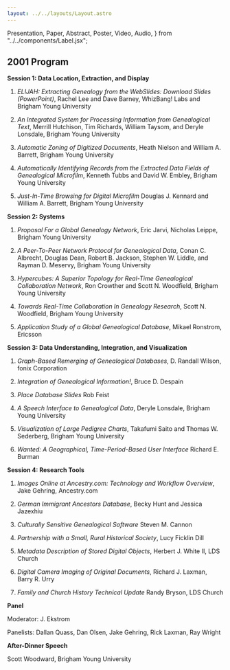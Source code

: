 ```yaml
---
layout: ../../layouts/Layout.astro
---
```


  Presentation,
  Paper,
  Abstract,
  Poster,
  Video,
  Audio,
} from "../../components/Label.jsx";

## 2001 Program

**Session 1: Data Location, Extraction, and Display**

1. _ELIJAH: Extracting Genealogy from the WebSlides: Download Slides
   (PowerPoint)_, Rachel Lee and Dave Barney, WhizBang! Labs and Brigham Young
   University<Paper url="/conf/2001/barney-elijah-fhtw2001.pdf" /><Presentation url="/conf/2001/barney-elijah-presentation-fhtw2001.pdf" />

1. _An Integrated System for Processing Information from Genealogical Text_,
   Merrill Hutchison, Tim Richards, William Taysom, and Deryle Lonsdale, Brigham
   Young University<Paper url="/conf/2001/hutchison-integrated-fhtw2001.pdf" />

1. _Automatic Zoning of Digitized Documents_, Heath Nielson and William A.
   Barrett, Brigham Young
   University<Paper url="/conf/2001/nielson-automatic-fhtw2001.pdf" />

1. _Automatically Identifying Records from the Extracted Data Fields of
   Genealogical Microfilm_, Kenneth Tubbs and David W. Embley, Brigham Young
   University<Paper url="/conf/2001/tubbs-automatically-fhtw2001.pdf" />

1. _Just-In-Time Browsing for Digital Microfilm_ Douglas J. Kennard and William
   A. Barrett, Brigham Young
   University<Paper url="/conf/2001/kennard-just-fhtw2001.pdf" />

**Session 2: Systems**

1. _Proposal For a Global Genealogy Network_, Eric Jarvi, Nicholas Leippe,
   Brigham Young
   University<Paper url="/conf/2001/jarvi-proposal-fhtw2001.pdf" />

1. _A Peer-To-Peer Network Protocol for Genealogical Data_, Conan C. Albrecht,
   Douglas Dean, Robert B. Jackson, Stephen W. Liddle, and Rayman D. Meservy,
   Brigham Young
   University<Paper url="/conf/2001/albrecht-peer-fhtw2001.pdf" /><Presentation url="/conf/2001/albrecht-peer-presentation-fhtw2001.pdf" />

1. _Hypercubes: A Superior Topology for Real-Time Genealogical Collaboration
   Network_, Ron Crowther and Scott N. Woodfield, Brigham Young
   University<Paper url="/conf/2001/crowther-hypercubes-fhtw2001.pdf" />

1. _Towards Real-Time Collaboration In Genealogy Research_, Scott N. Woodfield,
   Brigham Young
   University<Paper url="/conf/2001/woodfield-towards-fhtw2001.pdf" />

1. _Application Study of a Global Genealogical Database_, Mikael Ronstrom,
   Ericsson<Paper url="/conf/2001/ronstrom-application-fhtw2001.pdf" />

**Session 3: Data Understanding, Integration, and Visualization**

1. _Graph-Based Remerging of Genealogical Databases_, D. Randall Wilson, fonix
   Corporation<Paper url="/conf/2001/wilson-graph-fhtw2001.pdf" /><Presentation url="/conf/2001/wilson-graph-presentation-fhtw2001.pdf" />

1. _Integration of Genealogical Information!_, Bruce D.
   Despain<Paper url="/conf/2001/despain-integration-fhtw2001.pdf" />

1. _Place Database Slides_ Rob
   Feist<Paper url="/conf/2001/feist-place-fhtw2001.pdf" /><Presentation url="/conf/2001/feist-place-presentation-fhtw2001.pdf" />

1. _A Speech Interface to Genealogical Data_, Deryle Lonsdale, Brigham Young
   University<Paper url="/conf/2001/lonsdale-speech-fhtw2001.pdf" />

1. _Visualization of Large Pedigree Charts_, Takafumi Saito and Thomas W.
   Sederberg, Brigham Young
   University<Paper url="/conf/2001/saito-visualization-fhtw2001.pdf" />

1. _Wanted: A Geographical, Time-Period-Based User Interface_ Richard E.
   Burman<Paper url="/conf/2001/burton-wanted-fhtw2001.pdf" />

**Session 4: Research Tools**

1. _Images Online at Ancestry.com: Technology and Workflow Overview_, Jake
   Gehring, Ancestry.com<Paper url="/conf/2001/gehring-images-fhtw2001.pdf" />

1. _German Immigrant Ancestors Database_, Becky Hunt and Jessica
   Jazexhiu<Paper url="/conf/2001/hunt-german-fhtw2001.pdf" />

1. _Culturally Sensitive Genealogical Software_ Steven M. Cannon

1. _Partnership with a Small, Rural Historical Society_, Lucy Ficklin
   Dill<Paper url="/conf/2001/dill-partnership-fhtw2001.pdf" />

1. _Metadata Description of Stored Digital Objects_, Herbert J. White II, LDS
   Church<Paper url="/conf/2001/white-metadata-fhtw2001.pdf" />

1. _Digital Camera Imaging of Original Documents_, Richard J. Laxman, Barry R.
   Urry<Paper url="/conf/2001/laxman-digital-fhtw2001.pdf" />

1. _Family and Church History Technical Update_ Randy Bryson, LDS
   Church<Paper url="/conf/2001/bryson-family-fhtw2001.pdf" />

**Panel**

Moderator: J. Ekstrom

Panelists: Dallan Quass, Dan Olsen, Jake Gehring, Rick Laxman, Ray Wright

**After-Dinner Speech**

Scott Woodward, Brigham Young University
